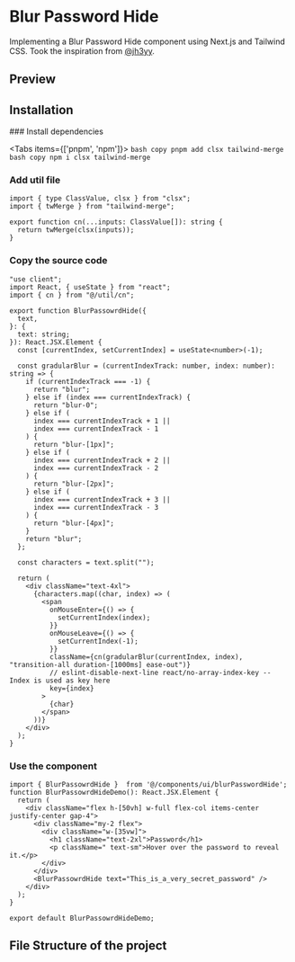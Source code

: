

# Blur Password Hide

Implementing a Blur Password Hide component using Next.js and Tailwind CSS. Took the inspiration from [@jh3yy](https://twitter.com/jh3yy/status/1781069350071328857).

## Preview
<ComponentContainer>
<VariableFontHover />
</ComponentContainer>


## Installation

<Steps>
### Install dependencies
 
<Tabs items={['pnpm', 'npm']}>
  <Tab>
    ```bash copy
	pnpm add clsx tailwind-merge
	```
  </Tab>
  <Tab>
	```bash copy
	npm i clsx tailwind-merge
	```
  </Tab>
</Tabs>
 
### Add util file
 
```tsx filename="utils/cn.ts" showLineNumbers copy
import { type ClassValue, clsx } from "clsx";
import { twMerge } from "tailwind-merge";

export function cn(...inputs: ClassValue[]): string {
  return twMerge(clsx(inputs));
}
```

### Copy the source code
```tsx filename="components/ui/blurPasswordHide.tsx" showLineNumbers copy
"use client";
import React, { useState } from "react";
import { cn } from "@/util/cn";

export function BlurPassowrdHide({
  text,
}: {
  text: string;
}): React.JSX.Element {
  const [currentIndex, setCurrentIndex] = useState<number>(-1);

  const gradularBlur = (currentIndexTrack: number, index: number): string => {
    if (currentIndexTrack === -1) {
      return "blur";
    } else if (index === currentIndexTrack) {
      return "blur-0";
    } else if (
      index === currentIndexTrack + 1 ||
      index === currentIndexTrack - 1
    ) {
      return "blur-[1px]";
    } else if (
      index === currentIndexTrack + 2 ||
      index === currentIndexTrack - 2
    ) {
      return "blur-[2px]";
    } else if (
      index === currentIndexTrack + 3 ||
      index === currentIndexTrack - 3
    ) {
      return "blur-[4px]";
    }
    return "blur";
  };

  const characters = text.split("");

  return (
    <div className="text-4xl">
      {characters.map((char, index) => (
        <span
          onMouseEnter={() => {
            setCurrentIndex(index);
          }}
          onMouseLeave={() => {
            setCurrentIndex(-1);
          }}
          className={cn(gradularBlur(currentIndex, index), "transition-all duration-[1000ms] ease-out")}
          // eslint-disable-next-line react/no-array-index-key -- Index is used as key here
          key={index}
        >
          {char}
        </span>
      ))}
    </div>
  );
}
```

### Use the component
```tsx showLineNumbers copy
import { BlurPassowrdHide }  from '@/components/ui/blurPasswordHide';
function BlurPassowrdHideDemo(): React.JSX.Element {
  return (
    <div className="flex h-[50vh] w-full flex-col items-center justify-center gap-4">
      <div className="my-2 flex">
        <div className="w-[35vw]">
          <h1 className="text-2xl">Password</h1>
          <p className=" text-sm">Hover over the password to reveal it.</p>
        </div>
      </div>
      <BlurPassowrdHide text="This_is_a_very_secret_password" />
    </div>
  );
}

export default BlurPassowrdHideDemo;
```
</Steps>

## File Structure of the project

<FileTree>
  <FileTree.Folder name="src" defaultOpen>
	<FileTree.Folder name="app">
		<FileTree.File name="favicon.ico" />
		<FileTree.File name="globals.css" />
		<FileTree.File name="layout.tsx" />
		<FileTree.File name="page.tsx" />
	</FileTree.Folder>
	<FileTree.Folder name="components" defaultOpen>
		<FileTree.Folder name="ui" defaultOpen>
			<FileTree.File name="blurPasswordHide.tsx" />
		</FileTree.Folder>
	</FileTree.Folder>
	<FileTree.Folder name="util" defaultOpen>
		<FileTree.File name="cn.ts" />
	</FileTree.Folder>
  </FileTree.Folder>
</FileTree>